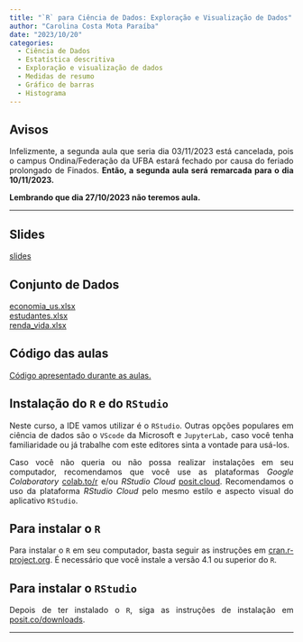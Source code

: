 ```yaml
---
title: "`R` para Ciência de Dados: Exploração e Visualização de Dados"
author: "Carolina Costa Mota Paraíba"
date: "2023/10/20"
categories:
  - Ciência de Dados
  - Estatística descritiva
  - Exploração e visualização de dados
  - Medidas de resumo
  - Gráfico de barras
  - Histograma
---
```


<div style="text-align:justify">

# Avisos

Infelizmente, a segunda aula que seria dia 03/11/2023 está cancelada, pois o campus Ondina/Federação da UFBA estará fechado por causa do feriado prolongado de Finados. **Então, a segunda aula será remarcada para o dia 10/11/2023.**

**Lembrando que dia 27/10/2023 não teremos aula.**

---

## Slides

[slides](aula.pdf){target="_blank"}

## Conjunto de Dados

[economia_us.xlsx](economia_us.xlsx)<br>
[estudantes.xlsx](estudantes.xlsx)<br>
[renda_vida.xlsx](renda_vida.xlsx)

## Código das aulas

[Código apresentado durante as aulas.](https://gist.github.com/cienciadedados-ime/f7bb4abbcbe096d4030efa861b67baa3){target="_blank"}

## Instalação do `R` e do `RStudio`

Neste curso, a IDE vamos utilizar é o `RStudio`. Outras opções populares em ciência de dados são o `VScode` da Microsoft e `JupyterLab,` caso você tenha familiaridade ou já trabalhe com este editores sinta a vontade para usá-los.

Caso você não queria ou não possa realizar instalações em seu computador, recomendamos que você use as plataformas *Google Colaboratory* [colab.to/r](https://colab.to/r) e/ou *RStudio Cloud* [posit.cloud](https://posit.cloud/). Recomendamos o uso da plataforma *RStudio Cloud* pelo mesmo estilo e aspecto visual do aplicativo `RStudio`.

## Para instalar o `R`

Para instalar o `R` em seu computador, basta seguir as instruções em [cran.r-project.org](https://cran.r-project.org/). É necessário que você instale a versão 4.1 ou superior do `R`.

## Para instalar o `RStudio`

Depois de ter instalado o `R`, siga as instruções de instalação em [posit.co/downloads](https://posit.co/downloads/).

</div>

---
